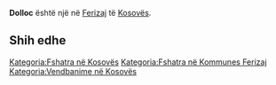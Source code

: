 {{Fshat në 
 | Emri                = Dolloc
 | EmriAlt                = 
 | NAME_SHORT_FORM=      
 | NAME_GENERIC=      
 | NAME_SORT_NAME_RO=      DOLLOC
 | FULL_NAME_RO = Dolloc
 | FULL_NAME_ND_RO=Dolloc
 | SORT_NAME_RG=DOLLOC
 | FULL_NAME_RG=Dolloc
 | FULL_NAME_ND_RG=Dolloc
 | SRP_NAME_SHORT_FORM=      
 | SRP_NAME_GENERIC=      
 | SRP_NAME_SORT_NAME_RO=      
 | SRP_FULL_NAME_RO = 
 | SRP_FULL_NAME_ND_RO=
 | SRP_SORT_NAME_RG=
 | SRP_FULL_NAME_RG=
 | SRP_FULL_NAME_ND_RG=
 | Emri (Rasa dhanore) = 
 | Figura              = 
 | Shteti              = Kosovo
 | Komuna              = Ferizaj
 | Kodi postar         = 
 | Sipërfaqja          = 

 | Popullsia           = 

 | Regj. i popullsisë  = 
 | Dend. e popullsisë  = 
 | Faqja zyrtare       = 
 <!--- Koordinatat ----> 
 | Gjerësia            = 42.285
 | Gjatësia            = 20.918333
 | Lartësia            = 
}}
'''Dolloc''' është një [[]] në [[Ferizaj]] të [[Kosovës]].

<!-- == Gjeografia == -->
<!-- == Historia == -->
<!-- == Demografia == -->
== Shih edhe ==
{{Komuna Ferizaj}}
{{Kosovo-Administrata-Cung}}

[[Kategoria:Fshatra në Kosovës]]
[[Kategoria:Fshatra në Kommunes Ferizaj]]
[[Kategoria:Vendbanime në Kosovës]]